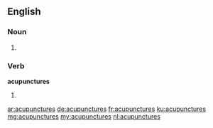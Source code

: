 ==English==

===Noun===
{{head|en}}

# {{plural of|acupuncture}}

===Verb===
'''acupunctures'''

# {{en-third-person singular of|acupuncture}}

[[ar:acupunctures]]
[[de:acupunctures]]
[[fr:acupunctures]]
[[ku:acupunctures]]
[[mg:acupunctures]]
[[my:acupunctures]]
[[nl:acupunctures]]